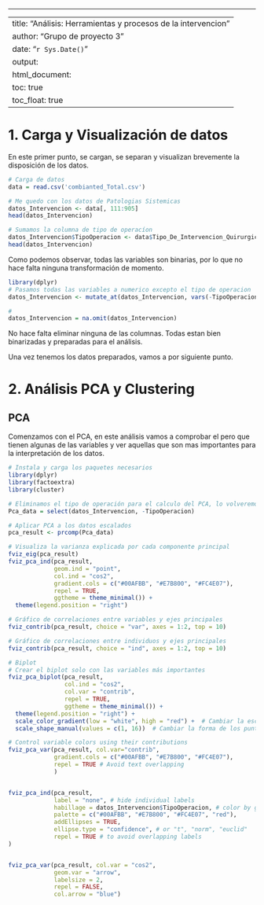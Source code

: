 ------------------------------------------------------------------------

---
title: "Análisis: Herramientas y procesos de la intervencion"
author: "Grupo de proyecto 3"
date: "`r Sys.Date()`"
output: 
  html_document: 
    toc: true
    toc_float: true
---

# 1. Carga y Visualización de datos

En este primer punto, se cargan, se separan y visualizan brevemente la disposición de los datos.

```r
# Carga de datos
data = read.csv('combianted_Total.csv')

# Me quedo con los datos de Patologias Sistemicas
datos_Intervencion <- data[, 111:905]
head(datos_Intervencion)

# Sumamos la columna de tipo de operacíon
datos_Intervencion$TipoOperacion <- data$Tipo_De_Intervencion_Quirurgica
head(datos_Intervencion)
```

Como podemos observar, todas las variables son binarias, por lo que no hace falta ninguna transformación de momento.

```r
library(dplyr)
# Pasamos todas las variables a numerico excepto el tipo de operacion
datos_Intervencion <- mutate_at(datos_Intervencion, vars(-TipoOperacion), as.numeric)

#
datos_Intervencion = na.omit(datos_Intervencion)
```

No hace falta eliminar ninguna de las columnas. Todas estan bien binarizadas y preparadas para el análisis.

Una vez tenemos los datos preparados, vamos a por siguiente punto.

# 2. Análisis PCA y Clustering

## PCA

Comenzamos con el PCA, en este análisis vamos a comprobar el pero que tienen algunas de las variables y ver aquellas que son mas importantes para la interpretación de los datos.

```r
# Instala y carga los paquetes necesarios
library(dplyr)
library(factoextra)
library(cluster)

# Eliminamos el tipo de operación para el calculo del PCA, lo volveremos a usar.
Pca_data = select(datos_Intervencion, -TipoOperacion)

# Aplicar PCA a los datos escalados
pca_result <- prcomp(Pca_data)

# Visualiza la varianza explicada por cada componente principal
fviz_eig(pca_result)
fviz_pca_ind(pca_result,
             geom.ind = "point", 
             col.ind = "cos2", 
             gradient.cols = c("#00AFBB", "#E7B800", "#FC4E07"),
             repel = TRUE,
             ggtheme = theme_minimal()) +
  theme(legend.position = "right")

# Gráfico de correlaciones entre variables y ejes principales
fviz_contrib(pca_result, choice = "var", axes = 1:2, top = 10)

# Gráfico de correlaciones entre individuos y ejes principales
fviz_contrib(pca_result, choice = "ind", axes = 1:2, top = 10)

# Biplot
# Crear el biplot solo con las variables más importantes
fviz_pca_biplot(pca_result,
                col.ind = "cos2", 
                col.var = "contrib",
                repel = TRUE,
                ggtheme = theme_minimal()) +
  theme(legend.position = "right") +
  scale_color_gradient(low = "white", high = "red") +  # Cambiar la escala de colores
  scale_shape_manual(values = c(1, 16))  # Cambiar la forma de los puntos

# Control variable colors using their contributions
fviz_pca_var(pca_result, col.var="contrib",
             gradient.cols = c("#00AFBB", "#E7B800", "#FC4E07"),
             repel = TRUE # Avoid text overlapping
             )


fviz_pca_ind(pca_result,
             label = "none", # hide individual labels
             habillage = datos_Intervencion$TipoOperacion, # color by groups
             palette = c("#00AFBB", "#E7B800", "#FC4E07", "red"),
             addEllipses = TRUE, 
             ellipse.type = "confidence", # or "t", "norm", "euclid"
             repel = TRUE # to avoid overlapping labels
)


fviz_pca_var(pca_result, col.var = "cos2", 
             geom.var = "arrow", 
             labelsize = 2, 
             repel = FALSE,
             col.arrow = "blue")

```

